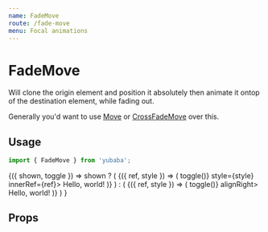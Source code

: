 ```yaml
---
name: FadeMove
route: /fade-move
menu: Focal animations
---
```



# FadeMove

Will clone the origin element and position it absolutely then animate it ontop of the destination element,
while fading out.

Generally you'd want to use [Move](/move) or [CrossFadeMove](/cross-fade-move) over this.

## Usage

```js
import { FadeMove } from 'yubaba';
```

<Playground>
  <Common.Toggler>
    {({ shown, toggle }) =>
      shown ? (
        <Baba name="fade-move" key="1">
          <FadeMove>
            {({ ref, style }) => (
              <Styled.Box onClick={() => toggle()} style={style} innerRef={ref}>
                Hello, world!
              </Styled.Box>
            )}
          </FadeMove>
        </Baba>
      ) : (
        <Baba name="fade-move" key="2">
          <FadeMove>
            {({ ref, style }) => (
              <Styled.Box style={style} innerRef={ref} onClick={() => toggle()} alignRight>
                Hello, world!
              </Styled.Box>
            )}
          </FadeMove>
        </Baba>
      )
    }
  </Common.Toggler>
</Playground>

## Props

<PropsTable of={FadeMove} />
